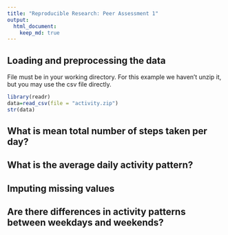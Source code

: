 ```yaml
---
title: "Reproducible Research: Peer Assessment 1"
output: 
  html_document:
    keep_md: true
---
```



## Loading and preprocessing the data

File must be in your working directory. For this example we haven't unzip it, but you may use the csv file directly. 

```r
library(readr)
data=read_csv(file = "activity.zip")
str(data)

```


## What is mean total number of steps taken per day?



## What is the average daily activity pattern?



## Imputing missing values



## Are there differences in activity patterns between weekdays and weekends?
